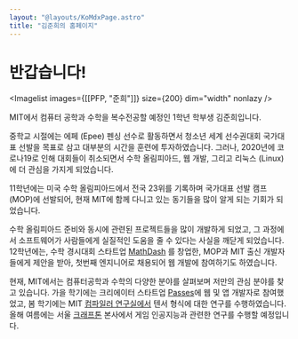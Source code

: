 ```yaml
---
layout: "@layouts/KoMdxPage.astro"
title: "김준희의 홈페이지"
---
```



# 반갑습니다!


<Imagelist images={[[PFP, "준희"]]} size={200} dim="width" nonlazy />

MIT에서 컴퓨터 공학과 수학을 복수전공할 예정인 1학년 학부생 김준희입니다.

중학교 시절에는 에페 (Epee) 펜싱 선수로 활동하면서 청소년 세계 선수권대회
국가대표 선발을 목표로 삼고 대부분의 시간을 훈련에 투자하였습니다. 그러나,
2020년에 코로나19로 인해 대회들이 취소되면서 수학 올림피아드, 웹 개발, 그리고
리눅스 (Linux) 에 더 관심을 가지게 되었습니다.

11학년에는 미국 수학 올림피아드에서 전국 23위를 기록하며 국가대표 선발 캠프
(MOP)에 선발되어, 현재 MIT에 함께 다니고 있는 동기들을 많이 알게 되는 기회가
되었습니다.

수학 올림피아드 준비와 동시에 관련된 프로젝트들을 많이 개발하게 되었고, 그
과정에서 소프트웨어가 사람들에게 실질적인 도움을 줄 수 있다는 사실을 깨닫게
되었습니다. 12학년에는, 수학 경시대회 스타트업 [MathDash](https://mathdash.com) 를 창업한, MOP과 MIT
출신 개발자들에게 제안을 받아, 첫번째 엔지니어로 채용되어 웹 개발에 참여하기도
하였습니다.

현재, MIT에서는 컴퓨터공학과 수학의 다양한 분야를 살펴보며 저만의 관심 분야를
찾고 있습니다. 가을 학기에는 크리에이터 스타트업 [Passes](https://passes.com)에 웹 및 앱 개발자로
참여했었고, 봄 학기에는 MIT [컴파일러 연구실에서](https://commit.csail.mit.edu/) 텐서 형식에 대한 연구를
수행하였습니다. 올해 여름에는 서울 [크래프톤](https://www.krafton.ai/ko/career/ai-fellowship/) 본사에서 게임 인공지능과 관련한
연구를 수행할 예정입니다.
